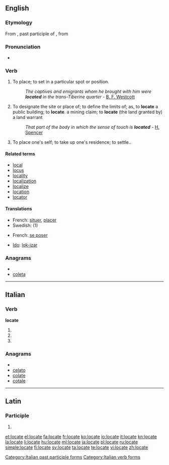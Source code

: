 ==English==

===Etymology===
From {{etyl|la}} {{term|locatus||lang=la}}, past participle of {{term|locato||lang=la|to place}}, from {{term|locus||lang=la|place}}

===Pronunciation===
* {{audio|en-us-locate.ogg|Audio (US)}}
*: {{rhymes|eɪt}}

===Verb===
{{en-verb|locat|ing}}

# {{transitive}} To place; to set in a particular spot or position.
#: ''The captives and emigrants whom he brought with him were '''located''' in the trans-Tiberine quarter'' - [[:w:Brooke Foss Westcott|B. F. Westcott]]
# {{transitive}} To designate the site or place of; to define the limits of; as, to '''locate''' a public building; to '''locate'''. a mining claim; to '''locate''' (the land granted by) a land warrant
#: ''That part of the body in which the sense of touch is '''located''''' - [[:w:Spencer (surname)#H|H. Spencer]]
# {{intransitive}} {{colloquial}} To place one's self; to take up one's residence; to settle.{{rfex|intransitive}}.

====Related terms====
* [[local]]
* [[locus]]
* [[locality]]
* [[localization]]
* [[localize]]
* [[location]]
* [[locator]]

====Translations====
{{checktrans-top}}
* French: [[situer]], [[placer]]
* Swedish: {{t+|sv|placera}} (1)
{{trans-bottom}}

{{trans-top|intransitive}}
* French: [[se poser]]
{{trans-mid}}
* [[Ido]]: [[lok-izar]]
{{trans-bottom}}

===Anagrams===
* {{alphagram|acelot}}
* [[coleta#English|coleta]]

----

==Italian==

===Verb===
'''locate'''

# {{form of|[[second-person|Second-person]] [[plural]] [[present tense]]|locare|lang=Italian}}
# {{form of|Second-person plural [[imperative]]|locare|lang=Italian}}
# {{form of|[[feminine|Feminine]] plural|locato}}

===Anagrams===
* {{alphagram|acelot}}
* [[celato#Italian|celato]]
* [[colate#Italian|colate]]
* [[cotale#Italian|cotale]]

[[Category:Italian past participle forms]]
[[Category:Italian verb forms]]

----

==Latin==

===Participle===
{{la-part-form|locāte}}

# {{inflection of|[[locatus#Latin|locātus]]||voc|m|s|lang=la}}

[[et:locate]]
[[el:locate]]
[[fa:locate]]
[[fr:locate]]
[[ko:locate]]
[[io:locate]]
[[it:locate]]
[[kn:locate]]
[[la:locate]]
[[li:locate]]
[[hu:locate]]
[[ml:locate]]
[[ja:locate]]
[[pl:locate]]
[[ru:locate]]
[[simple:locate]]
[[fi:locate]]
[[sv:locate]]
[[ta:locate]]
[[te:locate]]
[[vi:locate]]
[[zh:locate]]